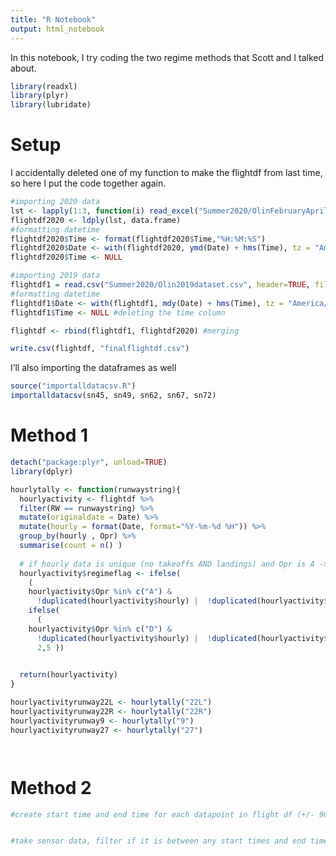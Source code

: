 ```yaml
---
title: "R Notebook"
output: html_notebook
---
```


In this notebook, I try coding the two regime methods that Scott and I talked about. 

```r
library(readxl)
library(plyr)
library(lubridate)
```


# Setup 

I accidentally deleted one of my function to make the flightdf from last time, so here I put the code together again.  

```r
#importing 2020 data
lst <- lapply(1:3, function(i) read_excel("Summer2020/OlinFebruaryApril2020dataset.xlsx", sheet = i))
flightdf2020 <- ldply(lst, data.frame)
#formatting datetime
flightdf2020$Time <- format(flightdf2020$Time,"%H:%M:%S")
flightdf2020$Date <- with(flightdf2020, ymd(Date) + hms(Time), tz = "America/New_York") #combining and setting timezone
flightdf2020$Time <- NULL

#importing 2019 data 
flightdf1 = read.csv("Summer2020/Olin2019dataset.csv", header=TRUE, fileEncoding="UTF-8-BOM")
#formatting datetime
flightdf1$Date <- with(flightdf1, mdy(Date) + hms(Time), tz = "America/New_York") #combining and setting timezone
flightdf1$Time <- NULL #deleting the time column

flightdf <- rbind(flightdf1, flightdf2020) #merging

write.csv(flightdf, "finalflightdf.csv")

```


I'll also importing the dataframes as well 

```r

source("importalldatacsv.R")
importalldatacsv(sn45, sn49, sn62, sn67, sn72)

```

# Method 1

```r

detach("package:plyr", unload=TRUE) 
library(dplyr)

hourlytally <- function(runwaystring){
  hourlyactivity <- flightdf %>%
  filter(RW == runwaystring) %>%
  mutate(originaldate = Date) %>%
  mutate(hourly = format(Date, format="%Y-%m-%d %H")) %>%
  group_by(hourly , Opr) %>%
  summarise(count = n() )
  
  # if hourly data is unique (no takeoffs AND landings) and Opr is A -> regime 2
  hourlyactivity$regimeflag <- ifelse(
    (
    hourlyactivity$Opr %in% c("A") & 
      !duplicated(hourlyactivity$hourly) |  !duplicated(hourlyactivity$hourly, fromLast = TRUE) ) , 3,
    ifelse(
      (
    hourlyactivity$Opr %in% c("D") & 
      !duplicated(hourlyactivity$hourly) |  !duplicated(hourlyactivity$hourly, fromLast = TRUE) ),
      2,5 ))

  
  return(hourlyactivity)
}

hourlyactivityrunway22L <- hourlytally("22L")
hourlyactivityrunway22R <- hourlytally("22R")
hourlyactivityrunway9 <- hourlytally("9")
hourlyactivityrunway27 <- hourlytally("27")




```
# Method 2

```r

#create start time and end time for each datapoint in flight df (+/- 90 s)


#take sensor data, filter if it is between any start times and end times 
```

